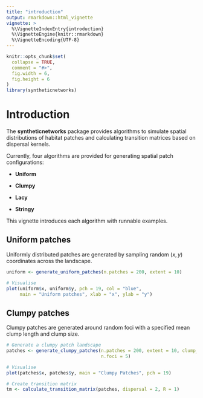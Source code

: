 ```yaml
---
title: "introduction"
output: rmarkdown::html_vignette
vignette: >
  %\VignetteIndexEntry{introduction}
  %\VignetteEngine{knitr::rmarkdown}
  %\VignetteEncoding{UTF-8}
---
```


```r
knitr::opts_chunk$set(
  collapse = TRUE,
  comment = "#>",
  fig.width = 6,
  fig.height = 6
)
library(syntheticnetworks)
```

# Introduction

The **syntheticnetworks** package provides algorithms to simulate spatial
distributions of habitat patches and calculating transition matrices based on
dispersal kernels.

Currently, four algorithms are provided for generating spatial patch
configurations:

* **Uniform**

* **Clumpy**

* **Lacy**

* **Stringy**

This vignette introduces each algorithm with runnable examples.

## Uniform patches

Uniformly distributed patches are generated by sampling random $(x, y)$
coordinates across the landscape.

```r

uniform <- generate_uniform_patches(n.patches = 200, extent = 10)

# Visualise
plot(uniform$x, uniform$y, pch = 19, col = "blue",
     main = "Uniform patches", xlab = "x", ylab = "y")

```

## Clumpy patches

Clumpy patches are generated around random foci with a specified mean clump
length and clump size.

```r

# Generate a clumpy patch landscape
patches <- generate_clumpy_patches(n.patches = 200, extent = 10, clump_length = 1,
                                   n.foci = 5)

# Visualise
plot(patches$x, patches$y, main = "Clumpy Patches", pch = 19)

# Create transition matrix
tm <- calculate_transition_matrix(patches, dispersal = 2, R = 1)
```
